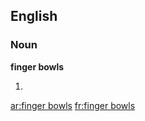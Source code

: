 ==English==

===Noun===
'''finger bowls'''

# {{plural of|finger bowl}}

[[ar:finger bowls]]
[[fr:finger bowls]]